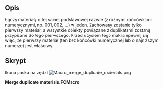 <languages/>

{{Macro/pl
|Name=Macro merge duplicate materials
|Icon=Macro_merge_duplicate_materials.png
|Description=Łączy materiały o tej samej podstawowej nazwie (z różnymi końcówkami numerycznymi, np. 001, 002, ...) w jeden. Zachowany zostanie tylko pierwszy materiał, a wszystkie obiekty powiązane z duplikatami zostaną przypisane do tego pierwszego. Przed użyciem tego makra upewnij się więc, że pierwszy materiał (ten bez końcówki numerycznej lub o najniższym numerze) jest właściwy.
|Author=yorik
|Version=2.0
|Date=2019-07-12
|FCVersion=All
|Download=[https://wiki.freecad.org/images/e/ed/Macro_merge_duplicate_materials.png Ikona paska narzędzi]
}}

<span id="Description"></span>
==Opis==

Łączy materiały o tej samej podstawowej nazwie (z różnymi końcówkami numerycznymi, np. 001, 002, ...) w jeden. Zachowany zostanie tylko pierwszy materiał, a wszystkie obiekty powiązane z duplikatami zostaną przypisane do tego pierwszego. Przed użyciem tego makra upewnij się więc, że pierwszy materiał (ten bez końcówki numerycznej lub o najniższym numerze) jest właściwy.

<span id="Script"></span>
==Skrypt==

Ikona paska narzędzi
[[Image:Macro_merge_duplicate_materials.png]]

'''Merge duplicate materials.FCMacro'''

{{MacroCode|code=
import FreeCAD,FreeCADGui
mats = [o for o in FreeCAD.ActiveDocument.Objects if o.isDerivedFrom("App::MaterialObject")]
todelete = []
for mat in mats:
    if mat.Label[-1].isdigit() and mat.Label[-2].isdigit() and mat.Label[-3].isdigit():
        orig = None
        for om in mats:
            if om.Label == mat.Label[:-3].strip():
                orig = om
                break
        if orig:
            for par in mat.InList:
                for prop in par.PropertiesList:
                    if getattr(par,prop) == mat:
                        print( "Changed property '"+prop+"' of object "+par.Label+" from "+mat.Label+" to "+orig.Label)
                        setattr(par,prop,orig)
            todelete.append(mat)
for tod in todelete:
    if not tod.InList:
        print( "Deleting material "+tod.Label)
        FreeCAD.ActiveDocument.removeObject(tod.Name)
    elif (len(tod.InList) == 1) and (tod.InList[0].isDerivedFrom("App::DocumentObjectGroup")):
        print( "Deleting material "+tod.Label)
        FreeCAD.ActiveDocument.removeObject(tod.Name)
    else:
        print( "Unable to delete material "+tod.Label+": InList not empty")

}}
{{clear}}